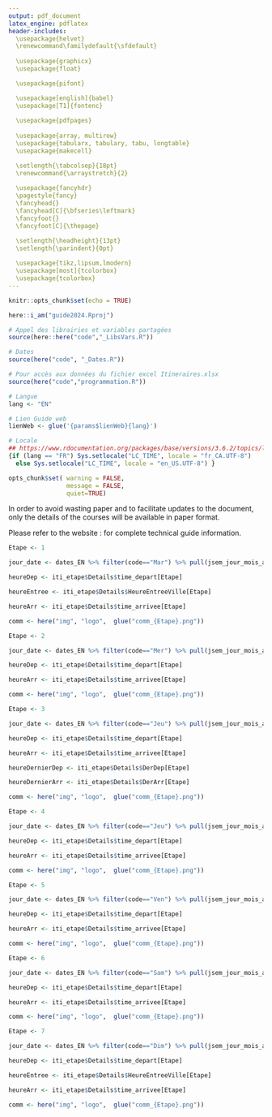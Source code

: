 ```yaml
---
output: pdf_document
latex_engine: pdflatex
header-includes:
  \usepackage{helvet}
  \renewcommand\familydefault{\sfdefault}
  
  \usepackage{graphicx}
  \usepackage{float}

  \usepackage{pifont}  

  \usepackage[english]{babel}
  \usepackage[T1]{fontenc} 
  
  \usepackage{pdfpages}
  
  \usepackage{array, multirow}
  \usepackage{tabularx, tabulary, tabu, longtable}
  \usepackage{makecell}

  \setlength{\tabcolsep}{18pt} 
  \renewcommand{\arraystretch}{2} 
  
  \usepackage{fancyhdr}
  \pagestyle{fancy}
  \fancyhead{}
  \fancyhead[C]{\bfseries\leftmark}
  \fancyfoot{}
  \fancyfoot[C]{\thepage}

  \setlength{\headheight}{13pt}
  \setlength{\parindent}{0pt}
  
  \usepackage{tikz,lipsum,lmodern}    
  \usepackage[most]{tcolorbox}
  \usepackage{tcolorbox}
---
```


```r
knitr::opts_chunk$set(echo = TRUE)
```

```r

here::i_am("guide2024.Rproj")

# Appel des librairies et variables partagées
source(here::here("code","_LibsVars.R"))

# Dates
source(here("code", "_Dates.R"))

# Pour accès aux données du fichier excel Itineraires.xlsx
source(here("code","programmation.R"))

# Langue
lang <- "EN"

# Lien Guide web
lienWeb <- glue('{params$lienWeb}{lang}')

# Locale
## https://www.rdocumentation.org/packages/base/versions/3.6.2/topics/locales
{if (lang == "FR") Sys.setlocale("LC_TIME", locale = "fr_CA.UTF-8") 
  else Sys.setlocale("LC_TIME", locale = "en_US.UTF-8") }

opts_chunk$set( warning = FALSE,
                message = FALSE,
                quiet=TRUE)

```
 


\begin{titlepage}

\begin{center}

\huge{\textbf{`r params$annee` Tour de l'Abitibi `r params$sponsor`}}\\

\vspace*{1.0cm}


\begin{figure}[H]
  \centering    
  \includegraphics[width=0.3\linewidth]{../img/logo/TA_Glencore.png}
\end{figure}

\vfill

\line(1,0){350}\\[2mm]

\vspace*{0.5cm}
\emph{\huge{\textbf{TECHNICAL GUIDE}}\\}
\vspace*{0.75cm}
\emph{\Large{\textbf{COURSES DETAILS}}\\}
\vspace*{0.75cm}
\Large{\textbf{`r params$edition`$^{th}$ edition}}\\
\vspace*{0.75cm}
\Large{\textbf{`r params$dates_compl_EN`}}\\
\vspace*{0.5cm}
\line(1,0){350}\\[2mm]

\vfill

Version :  `r Sys.Date()` \\

\end{center}

\end{titlepage}



\tableofcontents
\thispagestyle{empty}

\vfill

\emph{\textbf{Notes}\\}

In order to avoid wasting paper and to facilitate updates to the document, only the details of the courses will be available in paper format.

Please refer to the website : \url{`r lienWeb`} for complete technical guide information.



\newpage



\thispagestyle{plain}
\setcounter{page}{1}

\includepdf[scale=0.8,pages=1,pagecommand=\section{Schedule}]{details/prog.png}

\pagebreak

```r
Etape <- 1

jour_date <- dates_EN %>% filter(code=="Mar") %>% pull(jsem_jour_mois_an)

heureDep <- iti_etape$Details$time_depart[Etape]

heureEntree <- iti_etape$Details$HeureEntreeVille[Etape]

heureArr <- iti_etape$Details$time_arrivee[Etape]

comm <- here("img", "logo",  glue("comm_{Etape}.png"))
```

\thispagestyle{plain}
\section{Stage `r Etape` : `r iti_etape$Details$Descr_Villes[Etape]`}


\begin{table}[H]
\centering
\begin{tabularx}{\textwidth}{X X}
	  \large{\textbf{`r jour_date`}}  & \multicolumn{1}{r}{\multirow{2}{*}{\includegraphics[width=0.35\textwidth]{`r comm`}}} \\
	  \textbf{`r iti_etape$Details$Descr_km[Etape]`}  &  \textbf{} \\
  \end{tabularx}
\end{table}

\vspace*{6mm}

\begin{table}[h]
\centering
		\begin{tabular}{m{6cm} c}
    		\textbf{} & \textbf{Time} \\ \toprule
    		Start & `r heureDep`\\ 
    		\*
    		Circuit entrance & `r heureEntree`\\ 
    		\*
    		Finish & `r heureArr` \\ \bottomrule

	\end{tabular}
\end{table}



\subsection{Course}

\begin{figure}[H]
  \centering    
  \includegraphics[width=0.9\textwidth]{`r here("img", "cartes", params$input_output,  glue("Etape{Etape}_Full.png"))`}
\end{figure}

\pagebreak

\subsection{Start details}

\begin{figure}[H]
  \centering    
  \includegraphics[width=0.8\textwidth]{`r here("img", "cartes", params$input_output,  glue("Etape{Etape}_Dep.png"))`}
\end{figure}

\begin{tcolorbox}[colback=orange!5!white,colframe=orange!75!black]
  \begin{itemize}
  \item[\ding{46}] Neutralized start on `r iti_etape$Details$KM_Neutres[Etape]` km
  \end{itemize}
\end{tcolorbox}


\subsection{Finish details}

\begin{figure}[H]
  \centering    
  \includegraphics[width=0.8\textwidth]{`r here("img", "cartes", params$input_output,  glue("Etape{Etape}_Arr.png"))`}
\end{figure}

\begin{tcolorbox}[colback=orange!5!white,colframe=orange!75!black]
  \begin{itemize}
  \item[\ding{46}] `r iti_etape$Details$Nb_tours[Etape]` full counterclockwise laps of the `r iti_etape$Details$KM_par_tours[Etape]` km finish circuit
  \item[\ding{46}] The entrance to the circuit is located at the intersection of \textit{7e Rue} and \textit{1ère Avenue}.
  \end{itemize}
\end{tcolorbox}

\pagebreak

\subsection{Elevation}

\begin{figure}[H]
  \centering    
  \includegraphics[width=\textwidth]{`r here("img", "elev", glue("Etape{Etape}_Full_{lang}.png"))`}
\end{figure}


\begin{figure}[H]
  \centering    
  \includegraphics[width=\textwidth]{`r here("img", "elev", glue("Etape{Etape}_Final_{lang}.png"))`}
\end{figure}

\pagebreak

\includepdf[scale=.9]{`r here("guide_EN_PDF", "details", glue("tableau_{Etape}.pdf"))`}

\pagebreak


```r
Etape <- 2

jour_date <- dates_EN %>% filter(code=="Mer") %>% pull(jsem_jour_mois_an)

heureDep <- iti_etape$Details$time_depart[Etape]

heureArr <- iti_etape$Details$time_arrivee[Etape]

comm <- here("img", "logo",  glue("comm_{Etape}.png"))
```

\thispagestyle{plain}
\section{Stage `r Etape` : `r iti_etape$Details$Descr_Villes[Etape]`}


\begin{table}[H]
\centering
\begin{tabularx}{\textwidth}{X X}
	  \large{\textbf{`r jour_date`}}  & \multicolumn{1}{r}{\multirow{2}{*}{\includegraphics[width=0.2\textwidth]{`r comm`}}} \\
	  \textbf{`r iti_etape$Details$Descr_km[Etape]`}  &  \textbf{} \\
  \end{tabularx}
\end{table}



\begin{table}[H]
\centering
		\begin{tabular}{m{6cm} c}
    		\textbf{} & \textbf{Time} \\ \toprule
    		Start & `r heureDep`\\ 
    		\*
    		Finish & `r heureArr` \\ \bottomrule
	\end{tabular}
\end{table}



\subsection{Course}

\begin{figure}[H]
  \centering    
  \includegraphics[width=0.65\textwidth]{`r here("img", "cartes", params$input_output,  glue("Etape{Etape}_Full.png"))`}
\end{figure}

\pagebreak

\subsection{Start details}

\begin{figure}[H]
  \centering    
  \includegraphics[width=0.65\textwidth]{`r here("img", "cartes", params$input_output,  glue("Etape{Etape}_Dep.png"))`}
\end{figure}

\begin{tcolorbox}[colback=orange!5!white,colframe=orange!75!black]
  \begin{itemize}
  \item[\ding{46}] Neutralized start on `r iti_etape$Details$KM_Neutres[Etape]` km
  \end{itemize}
\end{tcolorbox}


\subsection{Finish details}

\begin{figure}[H]
  \centering    
  \includegraphics[width=\textwidth]{`r here("img", "cartes", params$input_output,  glue("Etape{Etape}_Arr.png"))`}
\end{figure}

\begin{tcolorbox}[colback=orange!5!white,colframe=orange!75!black]
  \begin{itemize}
  \item[\ding{46}] `r iti_etape$Details$Nb_tours[Etape]` full counterclockwise laps of the `r iti_etape$Details$KM_par_tours[Etape]` km finish circuit
  \item[\ding{46}] The entrance to the circuit is located at the intersection of \textit{7e Rue} and \textit{2e Avenue}.
  \end{itemize}
\end{tcolorbox}

\pagebreak

\subsection{Elevation}

\begin{figure}[H]
  \centering    
  \includegraphics[width=\textwidth]{`r here("img", "elev", glue("Etape{Etape}_Full_{lang}.png"))`}
\end{figure}


\begin{figure}[H]
  \centering    
  \includegraphics[width=\textwidth]{`r here("img", "elev", glue("Etape{Etape}_Final_{lang}.png"))`}
\end{figure}

\pagebreak

\includepdf[scale=.9]{`r here("guide_EN_PDF", "details", glue("tableau_{Etape}.pdf"))`}

\pagebreak



```r
Etape <- 3

jour_date <- dates_EN %>% filter(code=="Jeu") %>% pull(jsem_jour_mois_an)

heureDep <- iti_etape$Details$time_depart[Etape]

heureArr <- iti_etape$Details$time_arrivee[Etape]

heureDernierDep <- iti_etape$Details$DerDep[Etape]

heureDernierArr <- iti_etape$Details$DerArr[Etape]

comm <- here("img", "logo",  glue("comm_{Etape}.png"))
```

\thispagestyle{plain}
\section{`r iti_etape$Details$Nom_Courts_EN[Etape]`}


\begin{table}[H]
\centering
\begin{tabularx}{\textwidth}{X X}
	  \large{\textbf{`r jour_date`}}  & \multicolumn{1}{r}{\multirow{2}{*}{\includegraphics[width=0.2\textwidth]{`r comm`}}} \\
	  \textbf{`r iti_etape$Details$KM_Total[Etape]` km}  &  \textbf{} \\
  \end{tabularx}
\end{table}



\begin{table}[H]
\centering
		\begin{tabular}{m{6cm} c}
    		\textbf{} & \textbf{Time} \\ \toprule
    		First start & `r heureDep`\\ 
    		\*
    		First finish & `r heureArr` \\ 
        \*
    		Last start & `r heureDernierDep` \\ 
        \*
    		Last finish & `r heureDernierArr` \\ \bottomrule
	\end{tabular}
\end{table}



\subsection{Course}

\begin{figure}[H]
  \centering    
  \includegraphics[width=\textwidth]{`r here("img", "cartes", params$input_output,  glue("Etape{Etape}_Full.png"))`}
\end{figure}

\pagebreak

\subsection{Start and finish details}

\begin{figure}[H]
  \centering    
  \includegraphics[width=\textwidth]{`r here("img", "cartes", params$input_output,  glue("Etape{Etape}_Dep.png"))`}
\end{figure}

\begin{tcolorbox}[colback=orange!5!white,colframe=orange!75!black]
  \begin{itemize}
  \item[\ding{46}] Round-trip time trial : 2 x 4.15 km
  \end{itemize}
\end{tcolorbox}

<!--
\subsection{Finish details}

\begin{figure}[H]
  \centering    
  \includegraphics[width=\textwidth]{`r here("img", "cartes", params$input_output,  glue("Etape{Etape}_Arr.png"))`}
\end{figure}
 -->

\pagebreak

\subsection{Elevation}

\begin{figure}[H]
  \centering    
  \includegraphics[width=\textwidth]{`r here("img", "elev", glue("Etape{Etape}_Full_{lang}.png"))`}
\end{figure}

\begin{figure}[H]
  \centering    
  \includegraphics[width=\textwidth]{`r here("img", "elev", glue("Etape{Etape}_Final_{lang}.png"))`}
\end{figure}

\pagebreak

\includepdf[scale=.9]{`r here("guide_EN_PDF", "details", glue("tableau_{Etape}.pdf"))`}

\pagebreak



```r
Etape <- 4

jour_date <- dates_EN %>% filter(code=="Jeu") %>% pull(jsem_jour_mois_an)

heureDep <- iti_etape$Details$time_depart[Etape]

heureArr <- iti_etape$Details$time_arrivee[Etape]

comm <- here("img", "logo",  glue("comm_{Etape}.png"))
```

\thispagestyle{plain}
\section{Stage `r Etape` : `r iti_etape$Details$Descr_Villes[Etape]`}


\begin{table}[H]
\centering
\begin{tabularx}{\textwidth}{X X}
	  \large{\textbf{`r jour_date`}}  & \multicolumn{1}{r}{\multirow{2}{*}{\includegraphics[width=0.2\textwidth]{`r comm`}}} \\
	  \textbf{`r iti_etape$Details$Descr_km[Etape]`}  &  \textbf{} \\
  \end{tabularx}
\end{table}



\begin{table}[H]
\centering
		\begin{tabular}{m{6cm} c}
    		\textbf{} & \textbf{Time} \\ \toprule
    		Start & `r heureDep`\\ 
    		\*
    		Finish & `r heureArr` \\ \bottomrule
	\end{tabular}
\end{table}



\subsection{Course}

\begin{figure}[H]
  \centering    
  \includegraphics[width=\textwidth]{`r here("img", "cartes", params$input_output,  glue("Etape{Etape}_Full.png"))`}
\end{figure}

\pagebreak

\subsection{Start and finish details}

\begin{figure}[H]
  \centering    
  \includegraphics[width=0.8\textwidth]{`r here("img", "cartes", params$input_output,  glue("Etape{Etape}_Dep.png"))`}
\end{figure}

\begin{tcolorbox}[colback=orange!5!white,colframe=orange!75!black]
  \begin{itemize}
  \item[\ding{46}] Neutralized start on `r iti_etape$Details$KM_Neutres[Etape]` km
    \item[\ding{46}] Dinner will be served at the \emph{Centre Michel-Brière}
  \end{itemize}
\end{tcolorbox}

<!--
\subsection{Finish details}

\begin{figure}[H]
  \centering    
  \includegraphics[width=0.7\textwidth]{`r here("img", "cartes", params$input_output,  glue("Etape{Etape}_Arr.png"))`}
\end{figure}
-->

\pagebreak

\subsection{Elevation}

\begin{figure}[H]
  \centering    
  \includegraphics[width=\textwidth]{`r here("img", "elev", glue("Etape{Etape}_Full_{lang}.png"))`}
\end{figure}


\begin{figure}[H]
  \centering    
  \includegraphics[width=\textwidth]{`r here("img", "elev", glue("Etape{Etape}_Final_{lang}.png"))`}
\end{figure}

\pagebreak

\includepdf[scale=.9]{`r here("guide_EN_PDF", "details", glue("tableau_{Etape}.pdf"))`}

\pagebreak


```r
Etape <- 5

jour_date <- dates_EN %>% filter(code=="Ven") %>% pull(jsem_jour_mois_an)

heureDep <- iti_etape$Details$time_depart[Etape]

heureArr <- iti_etape$Details$time_arrivee[Etape]

comm <- here("img", "logo",  glue("comm_{Etape}.png"))
```

\thispagestyle{plain}
\section{Stage `r Etape` : `r iti_etape$Details$Descr_Villes[Etape]`}


\begin{table}[H]
\centering
\begin{tabularx}{\textwidth}{X X}
	  \large{\textbf{`r jour_date`}}  & \multicolumn{1}{r}{\multirow{2}{*}{\includegraphics[width=0.2\textwidth]{`r comm`}}} \\
	  \textbf{`r iti_etape$Details$Descr_km[Etape]`}  &  \textbf{} \\
  \end{tabularx}
\end{table}



\begin{table}[H]
\centering
		\begin{tabular}{m{6cm} c}
    		\textbf{} & \textbf{Time} \\ \toprule
    		Start & `r heureDep`\\ 
    		\*
    		Finish & `r heureArr` \\ \bottomrule
	\end{tabular}
\end{table}



\subsection{Course}

\begin{figure}[H]
  \centering    
  \includegraphics[width=0.85\textwidth]{`r here("img", "cartes", params$input_output,  glue("Etape{Etape}_Full.png"))`}
\end{figure}

\pagebreak

\subsection{Start details}

\begin{figure}[H]
  \centering    
  \includegraphics[width=\textwidth]{`r here("img", "cartes", params$input_output,  glue("Etape{Etape}_Dep.png"))`}
\end{figure}

\begin{tcolorbox}[colback=orange!5!white,colframe=orange!75!black]
  \begin{itemize}
  \item[\ding{46}] Neutralized start on `r iti_etape$Details$KM_Neutres[Etape]` km
  \end{itemize}
\end{tcolorbox}


\subsection{Finish details}

\begin{figure}[H]
  \centering    
  \includegraphics[width=0.65\textwidth]{`r here("img", "cartes", params$input_output,  glue("Etape{Etape}_Arr.png"))`}
\end{figure}

\begin{tcolorbox}[colback=orange!5!white,colframe=orange!75!black]
  \begin{itemize}
  \item[\ding{46}] Finish at mont Bell summit - KOM points doubled
  \end{itemize}
\end{tcolorbox}

\pagebreak

\subsection{Elevation}

\begin{figure}[H]
  \centering    
  \includegraphics[width=\textwidth]{`r here("img", "elev", glue("Etape{Etape}_Full_{lang}.png"))`}
\end{figure}


\begin{figure}[H]
  \centering    
  \includegraphics[width=\textwidth]{`r here("img", "elev", glue("Etape{Etape}_Final_{lang}.png"))`}
\end{figure}

\pagebreak

\includepdf[scale=.9]{`r here("guide_EN_PDF", "details", glue("tableau_{Etape}.pdf"))`}

\pagebreak


```r
Etape <- 6

jour_date <- dates_EN %>% filter(code=="Sam") %>% pull(jsem_jour_mois_an)

heureDep <- iti_etape$Details$time_depart[Etape]

heureArr <- iti_etape$Details$time_arrivee[Etape]

comm <- here("img", "logo",  glue("comm_{Etape}.png"))
```

\thispagestyle{plain}
\section{Stage `r Etape` : `r iti_etape$Details$Descr_Villes[Etape]`}


\begin{table}[H]
\centering
\begin{tabularx}{\textwidth}{X X}
	  \large{\textbf{`r jour_date`}}  & \multicolumn{1}{r}{\multirow{2}{*}{\includegraphics[width=0.1\textwidth]{`r comm`}}} \\
	  \textbf{`r iti_etape$Details$Descr_km[Etape]`}  &  \textbf{} \\
  \end{tabularx}
\end{table}



\begin{table}[H]
\centering
		\begin{tabular}{m{6cm} c}
    		\textbf{} & \textbf{Time} \\ \toprule
    		Start & `r heureDep`\\ 
    		\*
    		Finish & `r heureArr` \\ \bottomrule
	\end{tabular}
\end{table}



\subsection{Course}

\begin{figure}[H]
  \centering    
  \includegraphics[width=0.8\textwidth]{`r here("img", "cartes", params$input_output,  glue("Etape{Etape}_Full.png"))`}
\end{figure}

\pagebreak
<!--
\subsection{Start details}

\begin{figure}[H]
  \centering    
  \includegraphics[width=0.8\textwidth]{`r here("img", "cartes", params$input_output,  glue("Etape{Etape}_Dep.png"))`}
\end{figure}

\begin{tcolorbox}[colback=orange!5!white,colframe=orange!75!black]
  \begin{itemize}
  \item[\ding{46}] Neutralized start on `r iti_etape$Details$KM_Neutres[Etape]` km
  \end{itemize}
\end{tcolorbox}

-->
\subsection{Start and finish details}

\begin{figure}[H]
  \centering    
  \includegraphics[width=\textwidth]{`r here("img", "cartes", params$input_output,  glue("Etape{Etape}_Arr.png"))`}
\end{figure}
<!--
\begin{tcolorbox}[colback=orange!5!white,colframe=orange!75!black]
  \begin{itemize}
  \item[\ding{46}] Finish without circuit
  \end{itemize}
\end{tcolorbox}
-->
\pagebreak

\subsection{Elevation}

\begin{figure}[H]
  \centering    
  \includegraphics[width=\textwidth]{`r here("img", "elev", glue("Etape{Etape}_Full_{lang}.png"))`}
\end{figure}


\begin{figure}[H]
  \centering    
  \includegraphics[width=\textwidth]{`r here("img", "elev", glue("Etape{Etape}_Final_{lang}.png"))`}
\end{figure}

\pagebreak

\includepdf[scale=.9]{`r here("guide_EN_PDF", "details", glue("tableau_{Etape}.pdf"))`}

\pagebreak





```r
Etape <- 7

jour_date <- dates_EN %>% filter(code=="Dim") %>% pull(jsem_jour_mois_an)

heureDep <- iti_etape$Details$time_depart[Etape]

heureEntree <- iti_etape$Details$HeureEntreeVille[Etape]

heureArr <- iti_etape$Details$time_arrivee[Etape]

comm <- here("img", "logo",  glue("comm_{Etape}.png"))
```

\thispagestyle{plain}
\section{Stage `r Etape` : `r iti_etape$Details$Descr_Villes[Etape]`}


\begin{table}[H]
\centering
\begin{tabularx}{\textwidth}{X X}
	  \large{\textbf{`r jour_date`}}  & \multicolumn{1}{r}{\multirow{2}{*}{\includegraphics[width=0.15\textwidth]{`r comm`}}} \\
	  \textbf{`r iti_etape$Details$Descr_km[Etape]`}  &  \textbf{} \\
  \end{tabularx}
\end{table}

\vspace*{8mm}

\begin{table}[h]
\centering
		\begin{tabular}{m{6cm} c}
    		\textbf{} & \textbf{Time} \\ \toprule
    		Start & `r heureDep`\\ 
    		\*
    		Circuit entrance & `r heureEntree`\\ 
    		\*
    		Finish & `r heureArr` \\ \bottomrule

	\end{tabular}
\end{table}



\subsection{Course}

\begin{figure}[H]
  \centering    
  \includegraphics[width=0.85\textwidth]{`r here("img", "cartes", params$input_output,  glue("Etape{Etape}_Full.png"))`}
\end{figure}

\pagebreak

\subsection{Start details}

\begin{figure}[H]
  \centering    
  \includegraphics[width=0.9\textwidth]{`r here("img", "cartes", params$input_output,  glue("Etape{Etape}_Dep.png"))`}
\end{figure}

\begin{tcolorbox}[colback=orange!5!white,colframe=orange!75!black]
  \begin{itemize}
  \item[\ding{46}] Neutralized start on `r iti_etape$Details$KM_Neutres[Etape]` km
  \end{itemize}
\end{tcolorbox}


\subsection{Finish details}

\begin{figure}[H]
  \centering    
  \includegraphics[width=\textwidth]{`r here("img", "cartes", params$input_output,  glue("Etape{Etape}_Arr.png"))`}
\end{figure}

\begin{tcolorbox}[colback=orange!5!white,colframe=orange!75!black]
  \begin{itemize}
  \item[\ding{46}] `r iti_etape$Details$Nb_tours[Etape]` full counterclockwise laps of the `r iti_etape$Details$KM_par_tours[Etape]` km finish circuit
  \item[\ding{46}] The entrance to the circuit is located at the intersection of \textit{7e Rue} and \textit{2e Avenue}
  \end{itemize}
\end{tcolorbox}

\pagebreak

\subsection{Elevation}

\begin{figure}[H]
  \centering    
  \includegraphics[width=\textwidth]{`r here("img", "elev", glue("Etape{Etape}_Full_{lang}.png"))`}
\end{figure}


\begin{figure}[H]
  \centering    
  \includegraphics[width=\textwidth]{`r here("img", "elev", glue("Etape{Etape}_Final_{lang}.png"))`}
\end{figure}

\pagebreak

\includepdf[scale=.9]{`r here("guide_EN_PDF", "details", glue("tableau_{Etape}.pdf"))`}

\pagebreak

